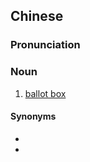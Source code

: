 {{also|票匦}}
==Chinese==
{{zh-forms|s=票匦}}

===Pronunciation===
{{zh-pron
|m=piàoguǐ
|c=piu3 gwai2
|cat=n
}}

===Noun===
{{zh-noun}}

# [[ballot box]]

====Synonyms====
* {{zh-l|票箱}}
* {{zh-l|投票箱}}